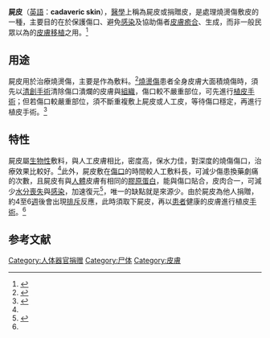 {{medical}}
'''屍皮'''（[[英語|英語]]：'''cadaveric skin'''），[[醫學|醫學]]上稱為屍皮或捐贈皮，是處理燒燙傷敷皮的一種，主要目的在於保護傷口、避免[[感染|感染]]及協助傷者[[皮膚|皮膚]][[傷口癒合|癒合]]、生成，而非一般民眾以為的[[植皮|皮膚移植]]之用。<ref>{{cite news |language = 中文 |author = 黃惠姍、洪毓琪 |url = https://www.top1health.com/Article/26335 |title = 救急！國外第一批屍皮明日抵台 |publisher = 華人健康網 |date = 2015年7月2日 |accessdate = 2015年7月6日 |archive-date = 2015年7月7日 |archive-url = https://web.archive.org/web/20150707084301/https://www.top1health.com/Article/26335 |dead-url = no }}</ref>

==用途==
屍皮用於治療燒燙傷，主要是作為敷料。<ref name="皮膚移植？　「屍皮」功用報你知">{{cite news |language = 中文 |author = 即時新聞中心 |url = http://www.appledaily.com.tw/realtimenews/article/new/20150702/639836/ |title = 皮膚移植？　「屍皮」功用報你知 |publisher = 蘋果日報 |date = 2015年7月2日 |accessdate = 2015年7月7日 |archive-date = 2015年7月8日 |archive-url = https://web.archive.org/web/20150708024853/http://www.appledaily.com.tw/realtimenews/article/new/20150702/639836/ |dead-url = no }}</ref>[[灼傷|燒燙傷]]患者全身皮膚大面積燒傷時，須先以[[外科手術|清創手術]]清除傷口潰爛的皮膚與[[组织_(生物学)|組織]]，傷口較不嚴重部位，可先進行[[植皮|植皮]][[手術|手術]]；但若傷口較嚴重部位，須不斷重複敷上屍皮或人工皮，等待傷口穩定，再進行植皮手術。<ref name="爆患者燒傷面積大　三總：急需屍皮、人工皮">{{cite news |language = 中文 |author = 沈能元 |url = http://www.appledaily.com.tw/realtimenews/article/new/20150702/640026/ |title = 塵爆患者燒傷面積大　三總：急需屍皮、人工皮 |publisher = 蘋果日報 |date = 2015年7月2日 |accessdate = 2015年7月6日 |archive-date = 2015年7月6日 |archive-url = https://web.archive.org/web/20150706014815/http://www.appledaily.com.tw/realtimenews/article/new/20150702/640026/ |dead-url = no }}</ref>

==特性==
屍皮屬[[生物|生物性]]敷料，與人工皮膚相比，密度高，保水力佳，對深度的燒傷傷口，治療效果比較好。<ref name="皮膚移植？　「屍皮」功用報你知"/>此外，屍皮敷在[[傷口|傷口]]的時間較人工敷料長，可減少傷患換藥劇痛的次數，且屍皮有與[[人體|人體]]皮膚有相同的[[膠原蛋白|膠原蛋白]]，能與傷口貼合，皮肉合一，可減少[[脫水|水分喪失]]與[[感染|感染]]，加速復元<ref>{{cite news |language = 中文 |author = 陳清芳 |url = http://www.cna.com.tw/news/firstnews/201507025010-1.aspx |title = 八仙塵爆進口屍皮來植皮？誤會大了 |publisher = 中央通訊社 |date = 2015年7月2日 |accessdate = 2015年7月6日 |archive-date = 2015年7月4日 |archive-url = https://web.archive.org/web/20150704164810/http://www.cna.com.tw/news/firstnews/201507025010-1.aspx |dead-url = no }}</ref>，唯一的缺點就是來源少。由於屍皮為他人捐贈，約4至6[[週|週]]後會出現[[移植排斥|排斥]]反應，此時須取下屍皮，再以[[患者|患者]]健康的皮膚進行植皮[[手術|手術]]。<ref name="爆患者燒傷面積大　三總：急需屍皮、人工皮"/>

==参考文献==
{{Reflist|2}}

[[Category:人体器官捐赠|Category:人体器官捐赠]]
[[Category:尸体|Category:尸体]]
[[Category:皮膚|Category:皮膚]]